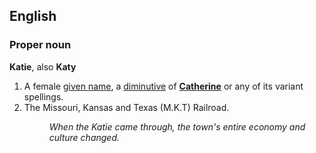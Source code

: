 ==English==
===Proper noun===
'''Katie''', also '''Katy'''

# A female [[given name]], a [[diminutive]] of '''[[Catherine]]''' or any of its variant spellings.
# The Missouri, Kansas and Texas (M.K.T) Railroad.
#: ''When the Katie came through, the town's entire economy and culture changed.''